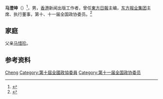 '''马澄坤'''（{{bd|1957年|}}）<ref>{{cite web |author1=東方日報 |title=董事及高級管理人員個人資料|work=東方報業集團 |url=http://opg.on.cc/tc/pdf/corpsite_report/2004/2004_04_chi.pdf |accessdate=2004年4月}}</ref>，男，[[香港|香港]]新闻出版工作者，曾任[[東方日報_(香港)|東方日報]]主编，[[东方报业集团|东方报业集团]]主席、执行董事，第十、十一届全国政协委员。<ref>{{Cite web|title=第十届港区全国政协委员名单|url=http://www.locpg.hk/ldjl/2006-05/01/c_118817166.htm|accessdate=2020-08-28|work=中央人民政府驻香港特别行政区联络办公室}}</ref>

== 家庭 ==
父亲[[马惜珍|马惜珍]]。

== 参考资料 ==
{{reflist}}

{{中国人物小作品}}

{{Authority control}}
{{DEFAULTSORT:Ma马}}
[[Category:马姓|Cheng]]
[[Category:第十屆全國政協委員|Category:第十屆全國政協委員]]
[[Category:第十一届全国政协委员|Category:第十一届全国政协委员]]